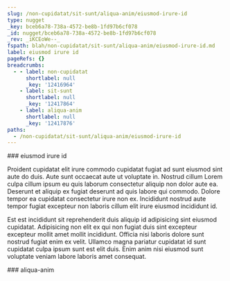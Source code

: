 ```yaml
---
slug: /non-cupidatat/sit-sunt/aliqua-anim/eiusmod-irure-id
type: nugget
_key: bceb6a78-738a-4572-be8b-1fd97b6cf078
_id: nugget/bceb6a78-738a-4572-be8b-1fd97b6cf078
_rev: _iKCEoWe--_
fspath: blah/non-cupidatat/sit-sunt/aliqua-anim/eiusmod-irure-id.md
label: eiusmod irure id
pageRefs: {}
breadcrumbs:
  - - label: non-cupidatat
      shortlabel: null
      _key: '12416964'
    - label: sit-sunt
      shortlabel: null
      _key: '12417864'
    - label: aliqua-anim
      shortlabel: null
      _key: '12417876'
paths:
  - /non-cupidatat/sit-sunt/aliqua-anim/eiusmod-irure-id
---
```


<NuggetArea>
<Nugget slug="/non-cupidatat/sit-sunt/aliqua-anim/eiusmod-irure-id" type="nugget" _key="bceb6a78-738a-4572-be8b-1fd97b6cf078" _id="nugget/bceb6a78-738a-4572-be8b-1fd97b6cf078" _rev="_iKCEoWe--_" fspath="blah/non-cupidatat/sit-sunt/aliqua-anim/eiusmod-irure-id.md" label="eiusmod irure id" paths="/non-cupidatat/sit-sunt/aliqua-anim/eiusmod-irure-id">
<NuggetBody>
### eiusmod irure id

Proident cupidatat elit irure commodo cupidatat fugiat ad sunt eiusmod sint aute do duis. Aute sunt occaecat aute ut voluptate in. Nostrud cillum Lorem culpa cillum ipsum eu quis laborum consectetur aliquip non dolor aute ea. Deserunt et aliquip ex fugiat deserunt ad quis labore qui commodo. Dolore tempor ea cupidatat consectetur irure non ex. Incididunt nostrud aute tempor fugiat excepteur non laboris cillum elit irure eiusmod incididunt id.

Est est incididunt sit reprehenderit duis aliquip id adipisicing sint eiusmod cupidatat. Adipisicing non elit ex qui non fugiat duis sint excepteur excepteur mollit amet mollit incididunt. Officia nisi laboris dolore sunt nostrud fugiat enim ex velit. Ullamco magna pariatur cupidatat id sunt cupidatat culpa ipsum sunt est elit duis. Enim anim nisi eiusmod sunt voluptate veniam labore laboris amet consequat.

</NuggetBody>
<Breadcrumbs>
<Crumbs>
<Crumb _key="12416964" label="non-cupidatat" /><Crumb _key="12417864" label="sit-sunt" /><Crumb _key="12417876" label="aliqua-anim" />
</Crumbs>
</Breadcrumbs>
</Nugget>

<NuggetsInbound>
</NuggetsInbound>
<NuggetsOutbound>
</NuggetsOutbound>
</NuggetArea>
<PassagesInbound>
<Passage direction="inbound" type="passage" _key="12417876" _id="passage/12417876" _rev="_iKCEoWe---" label="aliqua-anim" passage="aliqua-anim" fspath="blah/non-cupidatat/sit-sunt/aliqua-anim" paths="/non-cupidatat/sit-sunt/aliqua-anim" slug="/non-cupidatat/sit-sunt/aliqua-anim">
<NuggetBody>
### aliqua-anim

</NuggetBody>
<Breadcrumbs>
<Crumbs>
<Crumb _key="12416964" label="non-cupidatat" /><Crumb _key="12417864" label="sit-sunt" />
</Crumbs>
</Breadcrumbs>
</Passage>

</PassagesInbound>
<PassagesOutbound>
</PassagesOutbound>